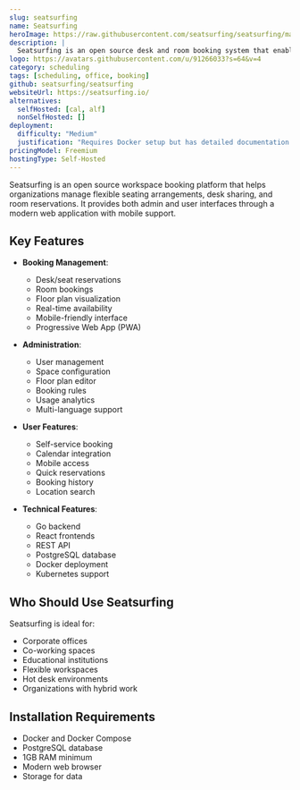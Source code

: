 ```yaml
---
slug: seatsurfing
name: Seatsurfing
heroImage: https://raw.githubusercontent.com/seatsurfing/seatsurfing/main/.github/booking-ui.png
description: |
  Seatsurfing is an open source desk and room booking system that enables organizations to manage flexible workspaces, hot desking, and meeting room reservations through a modern web interface.
logo: https://avatars.githubusercontent.com/u/91266033?s=64&v=4
category: scheduling
tags: [scheduling, office, booking]
github: seatsurfing/seatsurfing
websiteUrl: https://seatsurfing.io/
alternatives:
  selfHosted: [cal, alf]
  nonSelfHosted: []
deployment:
  difficulty: "Medium"
  justification: "Requires Docker setup but has detailed documentation and example configurations."
pricingModel: Freemium
hostingType: Self-Hosted
---
```


Seatsurfing is an open source workspace booking platform that helps organizations manage flexible seating arrangements, desk sharing, and room reservations. It provides both admin and user interfaces through a modern web application with mobile support.

## Key Features

- **Booking Management**:

  - Desk/seat reservations
  - Room bookings
  - Floor plan visualization
  - Real-time availability
  - Mobile-friendly interface
  - Progressive Web App (PWA)

- **Administration**:

  - User management
  - Space configuration
  - Floor plan editor
  - Booking rules
  - Usage analytics
  - Multi-language support

- **User Features**:

  - Self-service booking
  - Calendar integration
  - Mobile access
  - Quick reservations
  - Booking history
  - Location search

- **Technical Features**:
  - Go backend
  - React frontends
  - REST API
  - PostgreSQL database
  - Docker deployment
  - Kubernetes support

## Who Should Use Seatsurfing

Seatsurfing is ideal for:

- Corporate offices
- Co-working spaces
- Educational institutions
- Flexible workspaces
- Hot desk environments
- Organizations with hybrid work

## Installation Requirements

- Docker and Docker Compose
- PostgreSQL database
- 1GB RAM minimum
- Modern web browser
- Storage for data
